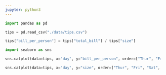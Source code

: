 ```yaml
---
jupyter: python3
---
```


```python
import pandas as pd

tips = pd.read_csv("./data/tips.csv")
```

```python
tips["bill_per_person"] = tips["total_bill"] / tips["size"]
```

```python
import seaborn as sns
```

```python
sns.catplot(data=tips, x="day", y="bill_per_person", order=["Thur", "Fri", "Sat", "Sun"], kind="box")
```

```python
sns.catplot(data=tips, x="day", y="size", order=["Thur", "Fri", "Sat", "Sun"], kind="violin")
```

